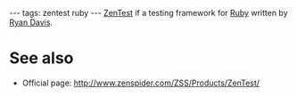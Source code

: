 ---
tags: zentest ruby
---
[[ZenTest]] if a testing framework for [[Ruby]] written by [[Ryan Davis]].

= See also =

* Official page: http://www.zenspider.com/ZSS/Products/ZenTest/
